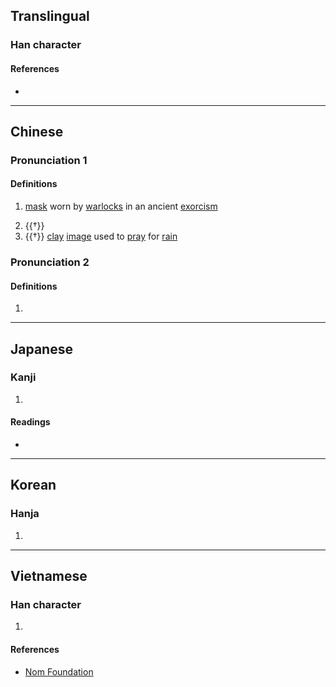 {{character info/new}}
==Translingual==

===Han character===
{{Han char|rn=9|rad=人|as=08|sn=10|four=24281|canj=OTMC|ids=⿰亻其}}

====References====
* {{Han ref|kx=0108.060|dkj=00777|dj=0230.020|hdz=10171.020|uh=501B|ud=20507|bh=D0CE|bd=53454}}

----

==Chinese==
{{zh-forms}}

===Pronunciation 1===
{{zh-pron
|m=qī
|c=gei1,hei1
|mc=
|oc=
|ma=
|cat=n,v
}}

====Definitions====
{{zh-hanzi}}

# {{lb|zh|historical}} [[mask]] worn by [[warlock]]s in an ancient [[exorcism]]
# {{†}} {{zh-alt-form|欺|to [[deceive]]; to [[cheat]]}}
# {{†}} [[clay]] [[image]] used to [[pray]] for [[rain]]

===Pronunciation 2===
{{zh-pron
|m=qì
|cat=
}}

====Definitions====
{{zh-hanzi}}

# {{zh-only|倛儗}}

----

==Japanese==

===Kanji===
{{ja-kanji|grade=|rs=人08}}

# {{defn|lang=ja|sort=人08}}

====Readings====
* {{ja-readings|on=[[き]] (ki)|kun=[[あざむく]] (azamuku)}}

----

==Korean==

===Hanja===
{{ko-hanja|hangeul=기|rv=gi|mr=ki}}

# {{defn|lang=ko|sort=人08}}

----

==Vietnamese==

===Han character===
{{vi-readings|rs=人08|hanviet=kề}}

# {{defn|lang=vi|sort=人08}}

====References====
* [http://nomfoundation.org/common/nom_details.php?codepoint=501b Nom Foundation]